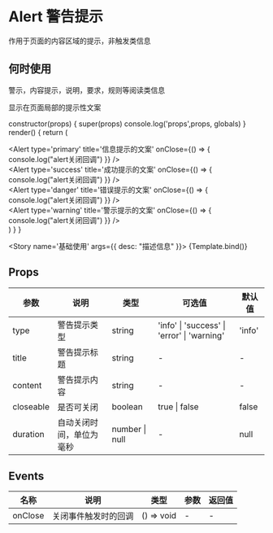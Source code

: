 
<Meta title='简单示例/Alert' />

# Alert 警告提示

作用于页面的内容区域的提示，非触发类信息

## 何时使用

警示，内容提示，说明，要求，规则等阅读类信息

显示在页面局部的提示性文案

  constructor(props) {
    super(props)
    console.log('props',props, globals)
  }
  render() {
    return (
      <div>
        <Alert
          type='primary'
          title='信息提示的文案'
          onClose={() => {
            console.log("alert关闭回调")
          }}
        />
        <br />
        <Alert
          type='success'
          title='成功提示的文案'
          onClose={() => {
            console.log("alert关闭回调")
          }}
        />
        <br />
        <Alert
          type='danger'
          title='错误提示的文案'
          onClose={() => {
            console.log("alert关闭回调")
          }}
        />
        <br />
        <Alert
          type='warning'
          title='警示提示的文案'
          onClose={() => {
            console.log("alert关闭回调")
          }}
        />
      </div>
    )
  }
}


<Story name='基础使用' args={{ desc: "描述信息" }}>
  {Template.bind()}
</Story>

## Props

| 参数      | 说明                     | 类型           | 可选值                                      | 默认值 |
| --------- | ------------------------ | -------------- | ------------------------------------------- | ------ |
| type      | 警告提示类型             | string         | 'info' \| 'success' \| 'error' \| 'warning' | 'info' |
| title     | 警告提示标题             | string         | -                                           | -      |
| content   | 警告提示内容             | string         | -                                           | -      |
| closeable | 是否可关闭               | boolean        | true \| false                               | false  |
| duration  | 自动关闭时间，单位为毫秒 | number \| null | -                                           | null   |

## Events

| 名称    | 说明                 | 类型       | 参数 | 返回值 |
| ------- | -------------------- | ---------- | ---- | ------ |
| onClose | 关闭事件触发时的回调 | () => void | -    | -      |

